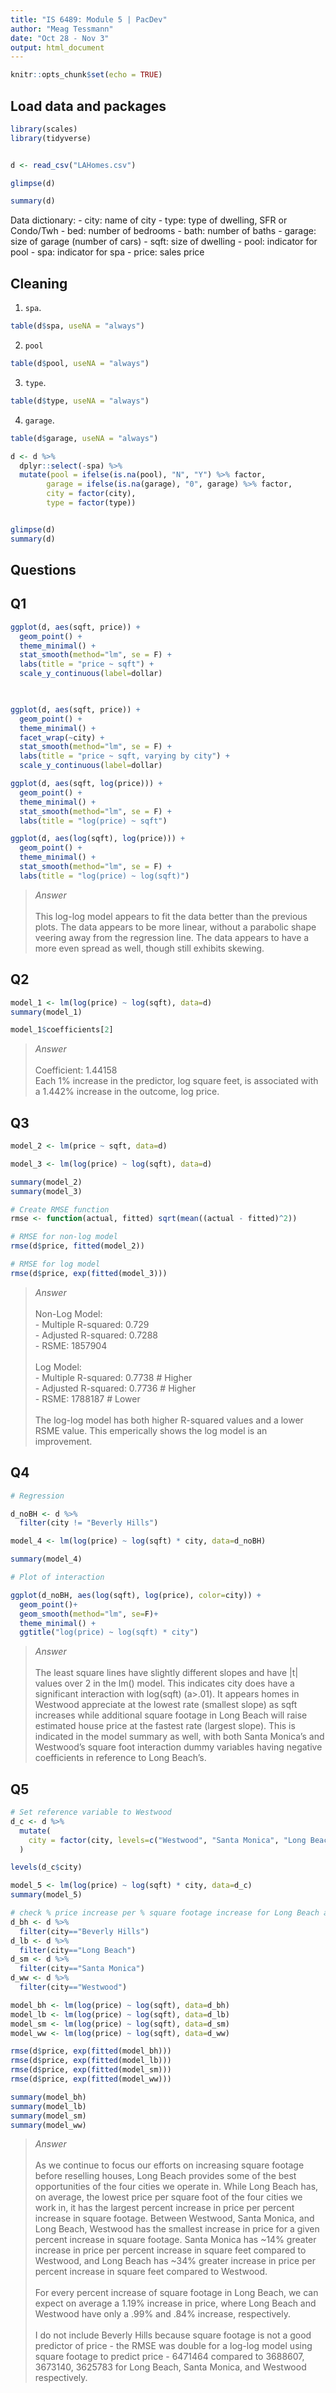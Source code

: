 ```yaml
---
title: "IS 6489: Module 5 | PacDev"
author: "Meag Tessmann"
date: "Oct 28 - Nov 3"
output: html_document
---
```


```r
knitr::opts_chunk$set(echo = TRUE)
```


## Load data and packages

```r
library(scales)
library(tidyverse)


d <- read_csv("LAHomes.csv")

glimpse(d)

summary(d)

```

Data dictionary:
- city: name of city
- type:  type of dwelling, SFR or Condo/Twh
- bed:  number of bedrooms
- bath: number of baths
- garage: size of garage (number of cars)
- sqft: size of dwelling
- pool:  indicator for pool
- spa: indicator for spa
- price: sales price

## Cleaning

1. `spa`. 

```r
table(d$spa, useNA = "always") 
```

2. `pool`

```r
table(d$pool, useNA = "always")
``` 

3. `type`.

```r
table(d$type, useNA = "always")
```

4. `garage`. 

```r
table(d$garage, useNA = "always")
```

```r

d <- d %>% 
  dplyr::select(-spa) %>% 
  mutate(pool = ifelse(is.na(pool), "N", "Y") %>% factor,
        garage = ifelse(is.na(garage), "0", garage) %>% factor,
        city = factor(city),
        type = factor(type))


glimpse(d)
summary(d)
```


## Questions

## Q1


```r

ggplot(d, aes(sqft, price)) +
  geom_point() +
  theme_minimal() +
  stat_smooth(method="lm", se = F) +
  labs(title = "price ~ sqft") +
  scale_y_continuous(label=dollar) 

  

```


```r

ggplot(d, aes(sqft, price)) +
  geom_point() +
  theme_minimal() +
  facet_wrap(~city) +
  stat_smooth(method="lm", se = F) +
  labs(title = "price ~ sqft, varying by city") + 
  scale_y_continuous(label=dollar) 


```


```r

ggplot(d, aes(sqft, log(price))) +
  geom_point() +
  theme_minimal() +
  stat_smooth(method="lm", se = F) +
  labs(title = "log(price) ~ sqft")

```


```r


ggplot(d, aes(log(sqft), log(price))) +
  geom_point() +
  theme_minimal() +
  stat_smooth(method="lm", se = F) +
  labs(title = "log(price) ~ log(sqft)")

```

> *Answer*<br/><br/>
>This log-log model appears to fit the data better than the previous plots. The data appears to be more linear, without a parabolic shape veering away from the regression line. The data appears to have a more even spread as well, though still exhibits skewing. 


## Q2

```r

model_1 <- lm(log(price) ~ log(sqft), data=d)
summary(model_1)

model_1$coefficients[2]

```

> *Answer*<br/><br/>
>Coefficient: 1.44158<br />
>Each 1% increase in the predictor, log square feet, is associated with a 1.442% increase in the outcome, log price. 



## Q3


```r

model_2 <- lm(price ~ sqft, data=d)

model_3 <- lm(log(price) ~ log(sqft), data=d)

summary(model_2)
summary(model_3)

# Create RMSE function
rmse <- function(actual, fitted) sqrt(mean((actual - fitted)^2))

# RMSE for non-log model
rmse(d$price, fitted(model_2))

# RMSE for log model
rmse(d$price, exp(fitted(model_3)))

```
> *Answer*<br/><br/>
> Non-Log Model: <br/>
> - Multiple R-squared:  0.729<br/>
> - Adjusted R-squared:  0.7288<br/>
> - RSME: 1857904<br /><br />
> Log Model: <br/>
> - Multiple R-squared:  0.7738 # Higher<br/>
> - Adjusted R-squared:  0.7736 # Higher<br/>
> - RSME: 1788187 # Lower<br /><br />
> The log-log model has both higher R-squared values and a lower RSME value. This emperically shows the log model is an improvement.  


## Q4

```r
# Regression

d_noBH <- d %>% 
  filter(city != "Beverly Hills")

model_4 <- lm(log(price) ~ log(sqft) * city, data=d_noBH)

summary(model_4)

```

```r
# Plot of interaction

ggplot(d_noBH, aes(log(sqft), log(price), color=city)) +
  geom_point()+
  geom_smooth(method="lm", se=F)+
  theme_minimal() + 
  ggtitle("log(price) ~ log(sqft) * city")


```

> *Answer*<br/><br/>
>The least square lines have slightly different slopes and have |t| values over 2 in the lm() model. This indicates city does have a significant interaction with log(sqft) (a>.01). It appears homes in Westwood appreciate at the lowest rate (smallest slope) as sqft increases while additional square footage in Long Beach will raise estimated house price at the fastest rate (largest slope). This is indicated in the model summary as well, with both Santa Monica's and Westwood's square foot interaction dummy variables having negative coefficients in reference to Long Beach's. 


## Q5


```r

# Set reference variable to Westwood
d_c <- d %>% 
  mutate(
    city = factor(city, levels=c("Westwood", "Santa Monica", "Long Beach", "Beverly Hills"))
  ) 

levels(d_c$city)

model_5 <- lm(log(price) ~ log(sqft) * city, data=d_c)
summary(model_5)

# check % price increase per % square footage increase for Long Beach alone. 
d_bh <- d %>% 
  filter(city=="Beverly Hills") 
d_lb <- d %>% 
  filter(city=="Long Beach")  
d_sm <- d %>% 
  filter(city=="Santa Monica") 
d_ww <- d %>% 
  filter(city=="Westwood")

model_bh <- lm(log(price) ~ log(sqft), data=d_bh)
model_lb <- lm(log(price) ~ log(sqft), data=d_lb)
model_sm <- lm(log(price) ~ log(sqft), data=d_sm)
model_ww <- lm(log(price) ~ log(sqft), data=d_ww)

rmse(d$price, exp(fitted(model_bh)))
rmse(d$price, exp(fitted(model_lb)))
rmse(d$price, exp(fitted(model_sm)))
rmse(d$price, exp(fitted(model_ww)))

summary(model_bh)
summary(model_lb)
summary(model_sm)
summary(model_ww)


```


> *Answer* <br /><br />
> As we continue to focus our efforts on increasing square footage before reselling houses, Long Beach provides some of the best opportunities of the four cities we operate in. While Long Beach has, on average, the lowest price per square foot of the four cities we work in, it has the largest percent increase in price per percent increase in square footage. Between Westwood, Santa Monica, and Long Beach, Westwood has the smallest increase in price for a given percent increase in square footage. Santa Monica has ~14% greater increase in price per percent increase in square feet compared to Westwood, and Long Beach has ~34% greater increase in price per percent increase in square feet compared to Westwood. <br/><br />
> For every percent increase of square footage in Long Beach, we can expect on average a 1.19% increase in price, where Long Beach and Westwood have only a .99% and .84% increase, respectively.  <br/><br />
> I do not include Beverly Hills because square footage is not a good predictor of price - the RMSE was double for a log-log model using square footage to predict price - 6471464 compared to 3688607, 3673140, 3625783 for Long Beach, Santa Monica, and Westwood respectively.






